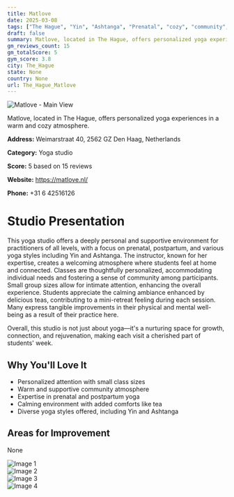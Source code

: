 ```yaml
---
title: Matlove
date: 2025-03-08
tags: ["The Hague", "Yin", "Ashtanga", "Prenatal", "cozy", "community", "The Hague"]  
draft: false
summary: Matlove, located in The Hague, offers personalized yoga experiences in a warm and cozy atmosphere.
gm_reviews_count: 15
gm_totalScore: 5
gym_score: 3.8
city: The_Hague
state: None
country: None
url: The_Hague_Matlove
---
```


<div className="aspect-[16/9] relative my-8">
  <img 
    src="https://lh5.googleusercontent.com/p/AF1QipO0pAc0zPyNCwDa_jSkA46is0vil2zd77m5C4lb=w1920-h1080-k-no"
    alt="Matlove - Main View"
    className="object-cover absolute inset-0 w-full h-full rounded-lg"
  />
</div>

Matlove, located in The Hague, offers personalized yoga experiences in a warm and cozy atmosphere.

**Address:** Weimarstraat 40, 2562 GZ Den Haag, Netherlands

**Category:** Yoga studio

**Score:** 5 based on 15 reviews

**Website:** https://matlove.nl/

**Phone:** +31 6 42516126

# Studio Presentation

This yoga studio offers a deeply personal and supportive environment for practitioners of all levels, with a focus on prenatal, postpartum, and various yoga styles including Yin and Ashtanga. The instructor, known for her expertise, creates a welcoming atmosphere where students feel at home and connected. Classes are thoughtfully personalized, accommodating individual needs and fostering a sense of community among participants. Small group sizes allow for intimate attention, enhancing the overall experience. Students appreciate the calming ambiance enhanced by delicious teas, contributing to a mini-retreat feeling during each session. Many express tangible improvements in their physical and mental well-being as a result of their practice here.

Overall, this studio is not just about yoga—it's a nurturing space for growth, connection, and rejuvenation, making each visit a cherished part of students' week.

## Why You'll Love It

- Personalized attention with small class sizes
- Warm and supportive community atmosphere
- Expertise in prenatal and postpartum yoga
- Calming environment with added comforts like tea
- Diverse yoga styles offered, including Yin and Ashtanga

## Areas for Improvement

None

<div className="grid grid-cols-1 xl:grid-cols-2 gap-4 my-8">
<div className="aspect-[4/3] relative"><img src="https://lh5.googleusercontent.com/p/AF1QipOPRkzdRZ2qWygL5pjeDIFBxmubNP21M_yKNGQk=w1920-h1080-k-no" alt="Image 1" className="object-cover absolute inset-0 w-full h-full rounded-lg" /></div>
<div className="aspect-[4/3] relative"><img src="https://lh5.googleusercontent.com/p/AF1QipNo-U5DXDomk_qg-dC_drTPZ01xWuDfpIsAsorc=w1920-h1080-k-no" alt="Image 2" className="object-cover absolute inset-0 w-full h-full rounded-lg" /></div>
<div className="aspect-[4/3] relative"><img src="https://lh5.googleusercontent.com/p/AF1QipMzyvzRyerwL8ib73UbXHK-s3i3_GowNDsPfV6t=w1920-h1080-k-no" alt="Image 3" className="object-cover absolute inset-0 w-full h-full rounded-lg" /></div>
<div className="aspect-[4/3] relative"><img src="https://lh5.googleusercontent.com/p/AF1QipNxAv4GWIHH1lDk0GTX4pLELKiM2QjDXoPO7h7c=w1920-h1080-k-no" alt="Image 4" className="object-cover absolute inset-0 w-full h-full rounded-lg" /></div>
</div>